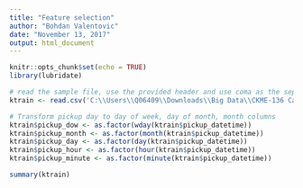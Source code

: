```yaml
---
title: "Feature selection"
author: "Bohdan Valentovic"
date: "November 13, 2017"
output: html_document
---
```


```r
knitr::opts_chunk$set(echo = TRUE)
library(lubridate)
```


```r
# read the sample file, use the provided header and use coma as the separating character
ktrain <- read.csv('C:\\Users\\Q06409\\Downloads\\Big Data\\CKME-136 Capstone project\\My project\\NYC Taxi Kaggle\\train.csv', header = T, sep = ',')

# Transform pickup day to day of week, day of month, month columns
ktrain$pickup_dow <- as.factor(wday(ktrain$pickup_datetime))
ktrain$pickup_month <- as.factor(month(ktrain$pickup_datetime))
ktrain$pickup_day <- as.factor(day(ktrain$pickup_datetime))
ktrain$pickup_hour <- as.factor(hour(ktrain$pickup_datetime))
ktrain$pickup_minute <- as.factor(minute(ktrain$pickup_datetime))

summary(ktrain)

```
